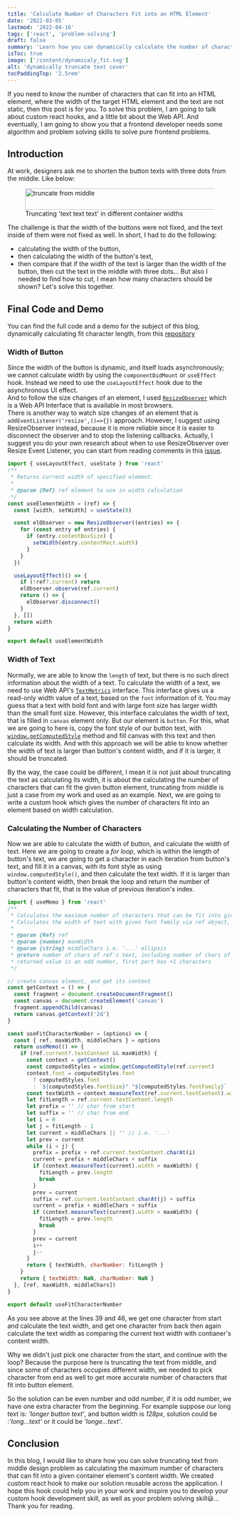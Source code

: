 ```yaml
---
title: 'Calculate Number of Characters Fit into an HTML Element'
date: '2022-03-05'
lastmod: '2022-04-16'
tags: ['react', 'problem-solving']
draft: false
summary: 'Learn how you can dynamically calculate the number of characters that can fit into an html element with custom react hook.'
isToc: true
image: ['/content/dynamicaly_fit.svg']
alt: 'dynamically truncate text cover'
tocPaddingTop: '2.5rem'
---
```


If you need to know the number of characters that can fit into an HTML element, where the width of the target HTML element and the text are not static, then this post is for you.
To solve this problem, I am going to talk about custom react hooks, and a little bit about the Web API. And eventually, I am going to show you that a frontend developer needs some algorithm and problem solving skills to solve pure frontend problems.

## Introduction

At work, designers ask me to shorten the button texts with three dots from the middle. Like below:

<figure className="flex justify-center flex-col items-center bg-transparent">
  <Image alt="truncate from middle" src="/content/text_long.png" width="425" height="48" priority />
  <figcaption className="text-sm italic">
    Truncating 'text text text' in different container widths
  </figcaption>
</figure>

The challenge is that the width of the buttons were not fixed, and the text inside of them were not fixed as well. In short, I had to do the following:

- calculating the width of the button,
- then calculating the width of the button's text,
- then compare that if the width of the text is larger than the width of the button, then cut the text in the middle with three dots...
  But also I needed to find how to cut, I mean how many characters should be shown? Let's solve this together.

## Final Code and Demo

You can find the full code and a demo for the subject of this blog, dynamically calculating fit character length, from this [repository](https://github.com/definite2/truncate-middle)

### Width of Button

Since the width of the button is dynamic, and itself loads asynchronously; we cannot calculate width by using the `componentDidMount` or `useEffect` hook. Instead we need to use the `useLayoutEffect` hook due to the asynchronous UI effect.<br/>
And to follow the size changes of an element, I used [`ResizeObserver`](https://developer.mozilla.org/en-US/docs/Web/API/ResizeObserver#examples) which is a Web API Interface that is available in most browsers.<br/>
There is another way to watch size changes of an element that is `addEventListener('resize',()=>{})` approach. However, I suggest using ResizeObserver instead, because it is more reliable since it is easier to disconnect the observer and to stop the listening callbacks. Actually, I suggest you do your own research about when to use ResizeObserver over Resize Event Listener, you can start from reading comments in this [issue](https://github.com/w3ctag/design-principles/issues/78).

```js
import { useLayoutEffect, useState } from 'react'
/**
 * Returns current width of specified element.
 *
 * @param {Ref} ref element to use in width calculation
 */
const useElementWidth = (ref) => {
  const [width, setWidth] = useState(0)

  const elObserver = new ResizeObserver((entries) => {
    for (const entry of entries) {
      if (entry.contentBoxSize) {
        setWidth(entry.contentRect.width)
      }
    }
  })

  useLayoutEffect(() => {
    if (!ref?.current) return
    elObserver.observe(ref.current)
    return () => {
      elObserver.disconnect()
    }
  }, [])
  return width
}

export default useElementWidth
```

### Width of Text

Normally, we are able to know the `length` of text, but there is no such direct information about the width of a text. To calculate the width of a text, we need to use Web API's [`TextMetrics`](https://developer.mozilla.org/en-US/docs/Web/API/TextMetrics/width) interface. This interface gives us a read-only width value of a text, based on the `font` information of it. You may guess that a text with bold font and with large font size has larger width than the small font size.
However, this interface calculates the width of text, that is filled in `canvas` element only. But our element is `button`. For this, what we are going to here is, copy the font style of our button text, with [`window.getComputedStyle`](https://developer.mozilla.org/en-US/docs/Web/API/Window/getComputedStyle) method and fill canvas with this text and then calculate its width. And with this approach we will be able to know whether the width of text is larger than button's content width, and if it is larger, it should be truncated.

By the way, the case could be different, I mean it is not just about truncating the text as calculating its width, it is about the calculating the number of characters that can fit the given button element, truncating from middle is just a case from my work and used as an example. Next, we are going to write a custom hook which gives the number of characters fit into an element based on width calculation.

### Calculating the Number of Characters

Now we are able to calculate the width of button, and calculate the width of text.
Here we are going to create a _for loop_, which is within the length of button's text, we are going to get a character in each iteration from button's text, and fill it in a canvas, with its font style as using `window.computedStyle()`, and then calculate the text width. If it is larger than button's content width, then break the loop and return the number of characters that fit, that is the value of previous iteration's index.

```js {39-40,46-47} showLineNumbers
import { useMemo } from 'react'
/**
 * Calculates the maximum number of characters that can be fit into give maxwidth.
 * Calculates the width of text with given font family via ref object, in terms of px
 *
 * @param {Ref} ref
 * @param {number} maxWidth
 * @param {string} middleChars i.e. '...' ellipsis
 * @return number of chars of ref's text, including number of chars of given/default
 * returned value is an odd number, first part has +1 characters
 */

// create canvas element, and get its content
const getContext = () => {
  const fragment = document.createDocumentFragment()
  const canvas = document.createElement('canvas')
  fragment.appendChild(canvas)
  return canvas.getContext('2d')
}

const useFitCharacterNumber = (options) => {
  const { ref, maxWidth, middleChars } = options
  return useMemo(() => {
    if (ref.current?.textContent && maxWidth) {
      const context = getContext()
      const computedStyles = window.getComputedStyle(ref.current)
      context.font = computedStyles.font
        ? computedStyles.font
        : `${computedStyles.fontSize}" "${computedStyles.fontFamily}`
      const textWidth = context.measureText(ref.current.textContent).width // width of text
      let fitLength = ref.current.textContent.length
      let prefix = '' // char from start
      let suffix = '' // char from end
      let i = 0
      let j = fitLength - 1
      let current = middleChars || '' // i.e. '...'
      let prev = current
      while (i < j) {
        prefix = prefix + ref.current.textContent.charAt(i)
        current = prefix + middleChars + suffix
        if (context.measureText(current).width > maxWidth) {
          fitLength = prev.length
          break
        }
        prev = current
        suffix = ref.current.textContent.charAt(j) + suffix
        current = prefix + middleChars + suffix
        if (context.measureText(current).width > maxWidth) {
          fitLength = prev.length
          break
        }
        prev = current
        i++
        j--
      }
      return { textWidth, charNumber: fitLength }
    }
    return { textWidth: NaN, charNumber: NaN }
  }, [ref, maxWidth, middleChars])
}

export default useFitCharacterNumber
```

As you see above at the lines 39 and 46, we get one character from start and calculate the text width, and get one character from back then again calculate the text width as comparing the current text width with contianer's content width.

Why we didn't just pick one character from the start, and continue with the loop? Because the purpose here is truncating the text from middle, and since some of characters occupies different width, we needed to pick character from end as well to get more accurate number of characters that fit into button element.

So the solution can be even number and odd number, if it is odd number, we have one extra character from the beginning.
For example suppose our long text is: _'longer button text'_, and button width is _128px_, solution could be :_'long...text'_ or it could be _'longe...text'_.

## Conclusion

In this blog, I would like to share how you can solve truncating text from middle design problem as calculating the maximum number of characters that can fit into a given container element's content width.
We created custom react hook to make our solution reusable across the application. I hope this hook could help you in your work and inspire you to develop your custom hook development skill, as well as your problem solving skill😃... Thank you for reading.
